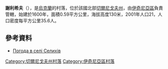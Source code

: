 {{coord|50|55|50|N|32|13|23|E|scale:100000|display=title}}

'''謝利希夫'''（{{lang-uk|Селихів}}），是[[烏克蘭|烏克蘭]]的村落，位於該國北部[[切爾尼戈夫州|切爾尼戈夫州]]，由[[伊奇尼亞區|伊奇尼亞區]]負責管轄，始建於1600年，面積0.59平方公里，海拔高度130米，2001年人口21，人口密度每平方公里35.6人。

==參考資料==
* [http://weather.in.ua/ua/chernigovskaja/23522 Погода в селі Селихів]{{Wayback|url=http://weather.in.ua/ua/chernigovskaja/23522 |date=20111220115610 }}

[[Category:切爾尼戈夫州村落|Category:切爾尼戈夫州村落]]
[[Category:伊奇尼亞區村落|Category:伊奇尼亞區村落]]


{{Chernihiv-geo-stub}}